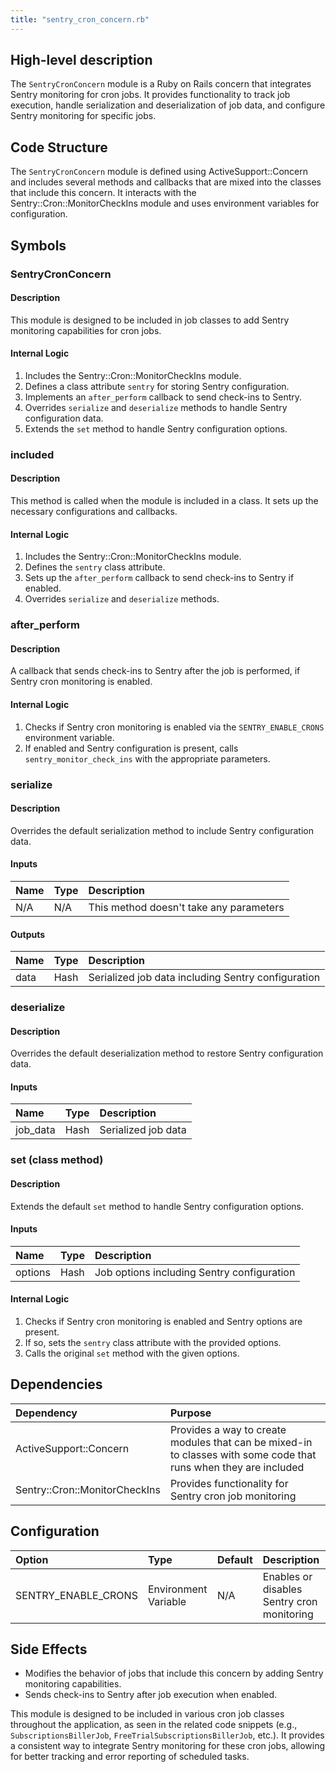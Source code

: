 ```yaml
---
title: "sentry_cron_concern.rb"
---
```


## High-level description
The `SentryCronConcern` module is a Ruby on Rails concern that integrates Sentry monitoring for cron jobs. It provides functionality to track job execution, handle serialization and deserialization of job data, and configure Sentry monitoring for specific jobs.

## Code Structure
The `SentryCronConcern` module is defined using ActiveSupport::Concern and includes several methods and callbacks that are mixed into the classes that include this concern. It interacts with the Sentry::Cron::MonitorCheckIns module and uses environment variables for configuration.

## Symbols

### SentryCronConcern
#### Description
This module is designed to be included in job classes to add Sentry monitoring capabilities for cron jobs.

#### Internal Logic
1. Includes the Sentry::Cron::MonitorCheckIns module.
2. Defines a class attribute `sentry` for storing Sentry configuration.
3. Implements an `after_perform` callback to send check-ins to Sentry.
4. Overrides `serialize` and `deserialize` methods to handle Sentry configuration data.
5. Extends the `set` method to handle Sentry configuration options.

### included
#### Description
This method is called when the module is included in a class. It sets up the necessary configurations and callbacks.

#### Internal Logic
1. Includes the Sentry::Cron::MonitorCheckIns module.
2. Defines the `sentry` class attribute.
3. Sets up the `after_perform` callback to send check-ins to Sentry if enabled.
4. Overrides `serialize` and `deserialize` methods.

### after_perform
#### Description
A callback that sends check-ins to Sentry after the job is performed, if Sentry cron monitoring is enabled.

#### Internal Logic
1. Checks if Sentry cron monitoring is enabled via the `SENTRY_ENABLE_CRONS` environment variable.
2. If enabled and Sentry configuration is present, calls `sentry_monitor_check_ins` with the appropriate parameters.

### serialize
#### Description
Overrides the default serialization method to include Sentry configuration data.

#### Inputs
| Name | Type | Description |
|:-----|:-----|:------------|
| N/A | N/A | This method doesn't take any parameters |

#### Outputs
| Name | Type | Description |
|:-----|:-----|:------------|
| data | Hash | Serialized job data including Sentry configuration |

### deserialize
#### Description
Overrides the default deserialization method to restore Sentry configuration data.

#### Inputs
| Name | Type | Description |
|:-----|:-----|:------------|
| job_data | Hash | Serialized job data |

### set (class method)
#### Description
Extends the default `set` method to handle Sentry configuration options.

#### Inputs
| Name | Type | Description |
|:-----|:-----|:------------|
| options | Hash | Job options including Sentry configuration |

#### Internal Logic
1. Checks if Sentry cron monitoring is enabled and Sentry options are present.
2. If so, sets the `sentry` class attribute with the provided options.
3. Calls the original `set` method with the given options.

## Dependencies
| Dependency | Purpose |
|:-----------|:--------|
| ActiveSupport::Concern | Provides a way to create modules that can be mixed-in to classes with some code that runs when they are included |
| Sentry::Cron::MonitorCheckIns | Provides functionality for Sentry cron job monitoring |

## Configuration
| Option | Type | Default | Description |
|:-------|:-----|:--------|:------------|
| SENTRY_ENABLE_CRONS | Environment Variable | N/A | Enables or disables Sentry cron monitoring |

## Side Effects
- Modifies the behavior of jobs that include this concern by adding Sentry monitoring capabilities.
- Sends check-ins to Sentry after job execution when enabled.

This module is designed to be included in various cron job classes throughout the application, as seen in the related code snippets (e.g., `SubscriptionsBillerJob`, `FreeTrialSubscriptionsBillerJob`, etc.). It provides a consistent way to integrate Sentry monitoring for these cron jobs, allowing for better tracking and error reporting of scheduled tasks.